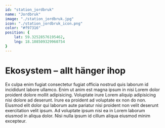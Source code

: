 ```yaml
---
id: "station_jordbruk"
name: "Jordbruk"
image: "./station_jordbruk.jpg"
icon: "./station_jordbruk_icon.png"
color: "#f97316"
position: {
	lat: 59.32528576195462,
	lng: 18.108509329960754
}
---
```


# Ekosystem – allt hänger ihop

Ex culpa enim fugiat consectetur fugiat officia nostrud quis laborum id incididunt labore ullamco. Enim ut anim est magna ipsum in nisi Lorem dolor proident dolore mollit adipisicing. Voluptate irure Lorem aliquip adipisicing nisi dolore ad deserunt. Irure ea proident ad voluptate ex non do non. Eiusmod elit dolor qui laborum aute pariatur nisi proident non velit deserunt exercitation velit ipsum. Ad voluptate ipsum nisi ea in Lorem laborum eiusmod in aliqua dolor. Nisi nulla ipsum id cillum aliqua eiusmod minim excepteur.
